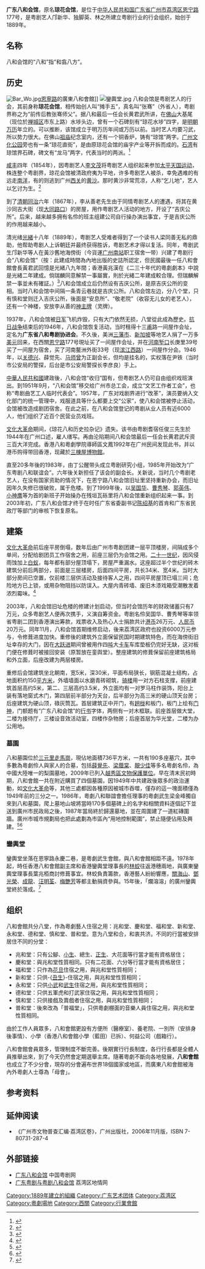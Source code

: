 '''广东八和会馆'''，原名'''琼花会馆'''，是位于[[中华人民共和国|中华人民共和国]][[广东省|广东省]][[广州市|广州市]][[荔湾区|荔湾区]][[恩宁路|恩宁路]]177号，是粤剧艺人邝新华、独脚英、林之所建立粤剧行业的行会组织，始创于1889年。

== 名称 ==
八和会馆的“八和”指“和翕八方”。

== 历史 ==
[[File:Bar_Wo.jpg|thumb]][[恩寧路|恩寧路]]的廣東八和會館]]
[[File:鑾輿堂.jpg|thumb]]
八和会馆是粤剧艺人的行会，其前身称'''琼花会馆'''，相传始创人叫“摊手五”，真名叫“张骞”（外省人），粤剧界称之为“前传后教张骞师父”。据八和最后一任会长黄君武所讲，在[[佛山|佛山]]大基尾（现位於[[禅城区|禅城区]]市东上路）水埗头边，曾有一个石碑刻有“琼花水埗”四字，是[[明朝|明朝]][[万历|万历]]年立的。可以推断，该馆成立于明万历年间或万历以前。当时艺人均要习武，所以势力很大。在佛山[[祖庙|祖庙]]纪念室内，还有一个铜香炉，铸有“琼馆”两字。[[广州文化公园|广州文化公园]]旁也有一条“琼花直街”，是由原琼花会馆的庙宇产业等开拆而成的。[[石湾镇街道|石湾]]有琼馆界石碑，碑文有“龙马”两字，代表当时的两派。<ref name='lib'>{{cite news |url=http://www.gzzxws.gov.cn/gzws/gzws/ml/35/200809/t20080916_7576.htm |title=八和会馆馆史 黄君武口述；梁元芳整理 |date=2008-09-16 |publisher=广州文史 |accessdate=2012-09-11 |archive-date=2010-12-06 |archive-url=https://web.archive.org/web/20101206121242/http://www.gzzxws.gov.cn/gzws/gzws/ml/35/200809/t20080916_7576.htm |dead-url=no }}</ref>

[[咸丰|咸丰]]四年（1854年），因粤剧艺人[[李文茂|李文茂]]将粤剧艺人组织起来参加[[太平天国运动|太平天国运动]]，株连整个粤剧界，琼花会馆被清政府夷为平地，许多粤剧艺人被杀，幸免遇难的有远走[[南洋|南洋]]，有的则逃到广州[[西关|西关]]的[[黄沙_(广州)|黄沙]]。那时黄沙非常荒凉，人称“乞儿地”，艺人以乞讨为生。<ref name='sm'>{{cite news|url=http://www.gzlib.gov.cn/shequ_info/ndgz/NDGZDetail.do?id=330808|title=即将消逝的行业·行业街·恩宁路 粤剧街 为南国红豆坚守最后的沃土|date=2003-09-30|work=南方都市报|publisher=广州图书馆|accessdate=2012-09-11|deadurl=yes|archiveurl=https://web.archive.org/web/20120908075256/http://www.gzlib.gov.cn/shequ_info/ndgz/NDGZDetail.do?id=330808|archivedate=2012-09-08}}</ref>

到了[[清朝|清朝]][[同治|同治]]六年（1867年），李从善老先生由于同情粤剧艺人的遭遇，将其在黄沙同吉大街（现[[大同路_(廣州)|大同路口]]）的房屋，用作粤剧艺人活动的地方，开设了“吉庆公所”。后来，越来越多拥有名伶的班主组建公司自行操办演出事宜，于是吉庆公所的作用越来越小。

清光绪[[光緒|光緒]]十八年（1889年），粤剧艺人受难者得到了一个读书人梁同善无私的鼎助，他帮助粤剧人上诉朝廷并最终获得胜诉，粤剧艺术才得以复活。同年，粤剧武生邝新华等人在黃沙舊地海傍街（今貨運[[广州南站_(货运)|广州南站]]职工宿舍一带）兴建了粤剧行会“八和会馆”（按：此建成時間為內地出版的史誌所認定，但民國最後一任八和會館會長黃君武回憶是光緒八九年間；香港黃兆漢在《二三十年代的粵劇劇本》中說是光緒二年建成。倘瑞麟同意解禁一事屬實，則於光緒二年建成較合理。但瑞麟解禁一事並未有確証。）<ref>{{cite news|url=http://www.seattlechinesetimes.com/2009-09-02-04-33-29/2009-08-01-17-53-07/26-2009-09-03-07-20-17/5724-2011-05-04-23-29-54|title=《八和會館》的由來與沿革 粵劇武打行德和堂屬下鑾輿堂舊址|date=2011-05-04|publisher=西城時報|accessdate=2012-09-11|deadurl=yes|archiveurl=https://web.archive.org/web/20150604135706/http://www.seattlechinesetimes.com/2009-09-02-04-33-29/2009-08-01-17-53-07/26-2009-09-03-07-20-17/5724-2011-05-04-23-29-54|archivedate=2015-06-04}}</ref>八和会馆成立后仍然设有吉庆公所，是原吉庆公所的变相。当时八和会馆中间隔一条青云巷就是吉庆公所。八和会馆左边，分八个堂，只有慎和堂则迁入吉庆公所，後面是“安息所”、“敬老院”（收容无儿女的老艺人），还有一个神楼，安放李从善的[[牌位|神主牌]]（灵牌）。

1937年，八和会馆被[[日军|日军]]飞机炸毁，只有大门依然无损，八堂從此成為歷史。[[抗日战争_(中国)|抗日战争]]结束后的1946年，八和会馆恢复活动，当时租得十三[[甫|甫]]路一间屋作会址，定名为'''广东省八和粤剧协进会'''。不久後，美洲[[三藩市|三藩市]]、[[新加坡|新加坡]]等地艺人捐了一万多[[美元|美元]]回来，在西關[[恩宁路|恩宁路]]177号現址买了一间屋作会址，并在[[河南_(廣州)|河南]][[堑口|堑口]]长庚里39号买了一间屋为宿舍，买了河南鳌洲外街33号（现[[滨江路_(廣州)|滨江西路]]）一间屋作分会。1946年，以[[关德兴|关德兴]]、薛觉先、[[马师曾|马师曾]]为正副会长，但均是挂名的，实权落在尹铁（当时市公安局的警探，后台是市公安局警探长李彦良）手上。

[[中華人民共和國|中華人民共和國]]建政後，八和会馆“收归”国有，但粤剧艺人仍可自由组织戏班演出。到1951年9月，“八和会馆”移交给广州市总工会，成立“文艺工作者工会”，也称“粤剧曲艺工人临时代表会”。1957年，广东对戏剧界进行“改革”，演员要纳入文化部门的统一管理中，戏服道具等什么都要上交“公家”，使八和会馆被停止活动，会馆被改造成剧团宿舍。在此之前，在八和会馆登记的粤剧从业人员有近6000人，他们组织了近百个民营业员戏班。

[[文化大革命|文化大革命]]期间，《琼花八和历史拉杂记》遗失。该书由粤剧耆宿任俊三先生於1944年在广州口述，雇人缮写。再由沦陷期间八和会馆最后一任会长黄君武斥资三百大洋完成。香港八和粵劇學院導師區文鳳1992年在广州民间发现此书，并以港币购得带回香港，现藏於[[三棟屋博物館|三棟屋博物館]]。

直至20多年後的1983年，由丁公醒带头成立粤剧研究小组，1985年开始改为“广东粤剧八和联谊会”。六年後关新担任了该会的副会长。关新说，当时几个粤剧老艺人，在没有国家资助的情况下，在恩宁路八和会馆旧址里坚持重新办会，而旧址因年久失修已很破败，属于危楼。到了1999年後，以[[吴国华|吴国华]]、[[曹秀琴|曹秀琴]]、[[郭英伟|郭英伟]]、[[小神鹰|小神鹰]]等为首的新班子开始操办在残垣瓦砾里将八和会馆重新组织起来一事。到2003年初，广东八和会馆才终于在时任广东省委副书记[[陈绍基|陈绍基]]的首肯和广东省民政厅等部门的审核下恢复原名。

== 建築 ==
[[文化大革命|文化大革命]]前后座平房倒塌，数年后由广州市粤剧团建一层平顶楼房，间隔成多个单间，分配给剧团员工作宿舍之用，前座三层仍为会馆之用。[[二十一世纪|二十一世纪]]，因风侵雨蚀加上[[白蚁|白蚁]]，每年都有部分屋顶塌下，房屋严重漏水。这座超过半个世纪的砖木建筑分前后两部分，前面是三层楼房，后面四间平房，共长34米、宽4米。当时大部分房间已空置，仅前楼三层供活动及接待客人之用，四间平房屋顶已塌三间；危险地方已上锁，或用杂物阻挡以防误入。大屋内青砖墙、废旧木漆戏箱受潮散发着浓烈霉味。<ref>{{cite news |url=http://news.southcn.com/gdnews/nanyuedadi/200208140784.htm |title=白蚁狂噬 粤剧百年会馆堪忧 |date=2002-08-14 |work=信息时报 |publisher=南方网 |accessdate=2012-09-11 |archive-date=2016-03-05 |archive-url=https://web.archive.org/web/20160305015621/http://news.southcn.com/gdnews/nanyuedadi/200208140784.htm |dead-url=no }}</ref>

2003年，八和会馆旧址危楼的修建计划启动，但当时会馆历年的财政储蓄只有7万元，众多粤剧艺人便再次携手，义演自筹资金。粤剧名伶吴国华、曹秀琴等率领省粤剧二团到香港演出筹款，戏票收入及热心人士捐款共计[[港币|港币]]26万元、[[人民币|人民币]]20万元。同年11月，八和会馆首期维修启动，後来荔湾区政府也投资6000万元参与，令修葺进度加快。重修後的建筑外立面保留民国时期建筑特色，而在海傍街旧址幸存的大门，因在[[大跃进|大跃进]]期间曾被用作四[[吨|吨]]大[[卡车|卡车]]车库垫板仍完好无缺，这对板门便在修葺时被接回安装（原暂放在銮舆堂）。整座建筑的修葺保留前座建筑格局和外立面，后座改建为两层楼房。

重修后会馆建筑坐北朝南，宽5米，深30米，平面布局狭长，钢筋混凝土结构，占地面积约150[[平方米|平方米]]，外墙墙面以水磨青砖砌筑，[[骑楼|骑楼]]用一对方石柱支撑，前座建筑首层高约5米，第二、三层高约3.5米，外立面均有一对罗马柱作装饰，阳台上装有落地窗式木门，第四层前半部分为天台，后半部分为高三米的硬山顶天台房；后座建筑为硬山顶，碌灰筒瓦。首层建筑正中开门，有[[趟栊|趟栊]]和板门，板门上绘有[[门神|门神]]，门额题有“广东八和会馆”的[[行书|行书]]字体，两侧有一对木框联。前座首层做大堂，二楼为接待厅，三楼设音效活动室，四楼作杂物房；后座首层为华光堂，二楼为办公用地。

=== 墓園 ===
八和墓園位於[[三元里|三元里]][[走馬崗|走馬崗]]，現佔地面積736平方米，一共有190多座墓穴，其中多數為粵劇伶人與家人的合墓，包括[[薛覺先|薛覺先]]、[[梁蔭棠|梁蔭棠]]、[[靚少佳|靚少佳]]等多名粵劇名伶，為中國大陸唯一的梨園墓地，2009年已列入[[越秀區|越秀區]][[文物保護單位|文物保護單位]]。早在清末民初時期，八和會館一共在附近購買了四個墓園，因1949年中共建政後眾多的政治運動，如[[文化大革命|文化大革命]]等，其他三處都因各種原因被城市吞噬，僅存的這一塊面積僅為1949年前的三分之一。1986年，粵劇八和聯誼會擔任理事的粵劇武生梁金峰獨自來到八和墓園，爬上墓地山坡將當時170多個墓碑上的名字和相關資料逐個記下並送到廣州市民政局之後，1987年當局終於歸還墓地，並在周圍建了一道紅磚圍牆。廣州市城市規劃局也把此處劃為市區內“用地控制範圍”，禁止隨便佔用及興建。<ref>{{cite web|url=http://gcontent.oeeee.com/a/3f/a3fb4fbf9a6f9cf0/Blog/a7c/8b754f.html|title=梨园义冢藏闹市 三代守墓为琼花|accessdate=2012-09-05|date=2012-04-06|publisher=南方都市報|deadurl=yes|archiveurl=https://web.archive.org/web/20150603001633/http://gcontent.oeeee.com/a/3f/a3fb4fbf9a6f9cf0/Blog/a7c/8b754f.html|archivedate=2015-06-03}}</ref><ref>{{cite web|url=http://gcontent.oeeee.com/a/3f/a3fb4fbf9a6f9cf0/Blog/a84/c693fa.html|title=数百梨园后人 组团拜祭先辈|accessdate=2012-09-05|date=2012-04-05|publisher=南方都市報|deadurl=yes|archiveurl=https://web.archive.org/web/20150603004150/http://gcontent.oeeee.com/a/3f/a3fb4fbf9a6f9cf0/Blog/a84/c693fa.html|archivedate=2015-06-03}}</ref>

=== 鑾輿堂 ===
鑾輿堂坐落在恩寧路永慶二巷，是粵劇武生會館，與八和會館相距不遠。1978年起，時任香港八和會館副主席和香港鑾輿堂理事長的[[林蛟|林蛟]]往返港穗兩地，與廣東鑾輿堂理事長葉兆栢商討修葺事宜。林蛟負責籌款，香港藝人紛紛響應，[[關海山|關海山]]、[[鄧光榮|鄧光榮]]、[[成龍|成龍]]、[[汪明荃|汪明荃]]、[[梅艷芳|梅艷芳]]等都主動捐資參與。15年後，「爛溶溶」的廣州鑾輿堂終於落成。<ref>{{cite web |url=http://gz.oeeee.com/a/20091109/800137.html |title=“蚊叔”耗时15年建起粤剧銮舆堂 |accessdate=2012-09-13 |date=2009-11-09 |publisher=南方都市報 |deadurl=yes |archiveurl=https://web.archive.org/web/20150604141349/http://gz.oeeee.com/a/20091109/800137.html |archivedate=2015-06-04 }}</ref>

== 组织 ==
八和會館共分八堂，作為粵劇藝人住宿之用：兆和堂、慶和堂、福和堂、新和堂、永和堂、德和堂、慎和堂、普和堂。意为八堂和合，和衷共济。不同的行當被安排居住不同的分堂：

* 兆和堂：只有公腳、[[小生|小生]]、總生、[[正生|正生]]、大花面等行當才能有資格居住；
* 慶和堂：與兆和堂性質相同。只有二花面、六分等行當才能有資格居住；
* 福和堂：只作為[[花旦|花旦]]住宿之用，與兆和堂性質相同；
* 新和堂：只供-{[[丑_(地支)|丑生]]}-住宿之用，與兆和堂性質相同；
* 永和堂：只供[[小武|小武]]和[[武生|武生]]住宿之用，與兆和堂性質相同；
* 德和堂：只供五軍虎和打武家住宿之用，與兆和堂性質相同；
* 慎和堂：只供接戲及賣戲者住宿之用，與兆和堂性質相同；
* 普和堂：後來改為「普福堂」，只供粵劇棚面的音樂人員住宿之用，與兆和堂性質相同。

由於工作人員眾多，八和會館更設有方便所（醫療室）、養老院、一別所（安排身後事情）、小學（香港八和會館小學（藍田）已拆）、何益公司（戲箱行）。

八和會館會員眾多，管理制度不斷完善。後期實行行長制度，各行行長都是全體人員推舉出來，到了今天仍然會定期選舉主席。隨著粵劇不斷向各地發展，'''八和會館'''也成立了不少分會，現存的分會遍布世界18個國家或地區，而廣東八和會館被海內外粵劇人士尊為「母會」。

== 参考资料 ==
{{reflist}}

== 延伸阅读 ==
* 《广州市文物普查汇编·荔湾区卷》，广州出版社，2006年11月版，ISBN 7-80731-287-4

== 外部链接 ==
* [http://www.yuejuopera.org.cn/ttjg/xhjg/20140115/123.html 广东八和会馆]{{Wayback|url=http://www.yuejuopera.org.cn/ttjg/xhjg/20140115/123.html |date=20190810193143 }} 中国粤剧网
* [http://lwq.gd-info.gov.cn/shtml/lwq/fagui/lwqy/2010/10/25/28806.shtml 广东粤剧与粤剧八和会馆]{{Wayback|url=http://lwq.gd-info.gov.cn/shtml/lwq/fagui/lwqy/2010/10/25/28806.shtml |date=20160305000243 }} 荔湾区地情网

[[Category:1889年建立的組織|Category:1889年建立的組織]]
[[Category:广东艺术团体|Category:广东艺术团体]]
[[Category:荔湾区|Category:荔湾区]]
[[Category:粵劇場地|Category:粵劇場地]]
[[Category:西關|Category:西關]]
[[Category:行業會館|Category:行業會館]]